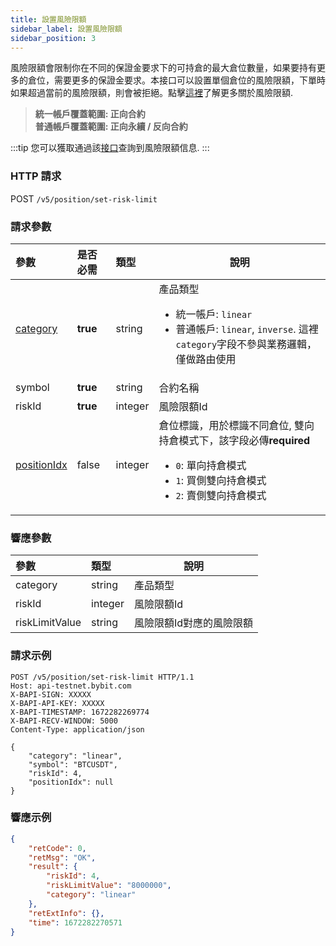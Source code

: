 ```yaml
---
title: 設置風險限額
sidebar_label: 設置風險限額
sidebar_position: 3
---
```


風險限額會限制你在不同的保證金要求下的可持倉的最大倉位數量，如果要持有更多的倉位，需要更多的保證金要求。本接口可以設置單個倉位的風險限額，下單時如果超過當前的風險限額，則會被拒絕。點擊<a href="https://www.bybit.com/zh-TW/help-center/bybitHC_Article?language=zh_TW&id=000001164">這裡</a>了解更多關於風險限額.
> **統一帳戶覆蓋範圍: 正向合約**<br/>
> **普通帳戶覆蓋範圍: 正向永續 / 反向合約**

:::tip
您可以獲取通過該[接口](../market/risk-limit#)查詢到風險限額信息.
:::

### HTTP 請求
POST `/v5/position/set-risk-limit`

### 請求參數
| 參數 | 是否必需 | 類型 | 說明|
|:----- |:-------|:-----|------ |
|[category](../enum#category) |**true** |string |產品類型 <ul><li>統一帳戶: `linear`</li><li>普通帳戶: `linear`, `inverse`. 這裡`category`字段不參與業務邏輯，僅做路由使用</li></ul> |
|symbol |**true** |string |合約名稱|
|riskId |**true** |integer |風險限額Id|
|[positionIdx](../enum#positionidx) |false |integer |倉位標識，用於標識不同倉位, 雙向持倉模式下，該字段必傳**required**<ul><li>`0`: 單向持倉模式</li><li>`1`: 買側雙向持倉模式</li><li>`2`: 賣側雙向持倉模式</li></ul>|

### 響應參數
| 參數 | 類型 | 說明|
|:----- |:-----|----- |
|category |string |產品類型 |
|riskId |integer |風險限額Id |
|riskLimitValue |string |風險限額Id對應的風險限額 |

### 請求示例

```http
POST /v5/position/set-risk-limit HTTP/1.1
Host: api-testnet.bybit.com
X-BAPI-SIGN: XXXXX
X-BAPI-API-KEY: XXXXX
X-BAPI-TIMESTAMP: 1672282269774
X-BAPI-RECV-WINDOW: 5000
Content-Type: application/json

{
    "category": "linear",
    "symbol": "BTCUSDT",
    "riskId": 4,
    "positionIdx": null
}
```

### 響應示例

```json
{
    "retCode": 0,
    "retMsg": "OK",
    "result": {
        "riskId": 4,
        "riskLimitValue": "8000000",
        "category": "linear"
    },
    "retExtInfo": {},
    "time": 1672282270571
}
```